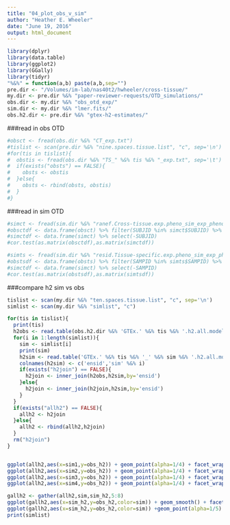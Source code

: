 ```yaml
---
title: "04_plot_obs_v_sim"
author: "Heather E. Wheeler"
date: "June 19, 2016"
output: html_document
---
```


```r
library(dplyr)
library(data.table)
library(ggplot2)
library(GGally)
library(tidyr)
"%&%" = function(a,b) paste(a,b,sep="")
pre.dir <- "/Volumes/im-lab/nas40t2/hwheeler/cross-tissue/"
my.dir <- pre.dir %&% "paper-reviewer-requests/OTD_simulations/"
obs.dir <- my.dir %&% "obs_otd_exp/"
sim.dir <- my.dir %&% "lmer.fits/"
obs.h2.dir <- pre.dir %&% "gtex-h2-estimates/"
```

###read in obs OTD
```r
#obsct <- fread(obs.dir %&% "CT_exp.txt")
#tislist <- scan(pre.dir %&% "nine.spaces.tissue.list", "c", sep='\n')
#for(tis in tislist){
#  obstis <- fread(obs.dir %&% "TS_" %&% tis %&% "_exp.txt", sep='\t')
#  if(exists("obsts") == FALSE){
#    obsts <- obstis
#  }else{
#    obsts <- rbind(obsts, obstis)
#  }
#}
```

###read in sim OTD
```r
#simct <- fread(sim.dir %&% "ranef.Cross-tissue.exp.pheno_sim_exp_phenotype_errvar-ct_mult-1_seed-123_lmer.ranefSUBJID_fixefSMTSD.gender.PFs_2016-06-18.txt")
#obsctdf <- data.frame(obsct) %>% filter(SUBJID %in% simct$SUBJID) %>% select(-SUBJID)
#simctdf <- data.frame(simct) %>% select(-SUBJID)
#cor.test(as.matrix(obsctdf),as.matrix(simctdf))

#simts <- fread(sim.dir %&% "resid.Tissue-specific.exp.pheno_sim_exp_phenotype_errvar-ct_mult-1_seed-123_lmer.ranefSUBJID_fixefSMTSD.gender.PFs_2016-06-18.txt")
#obstsdf <- data.frame(obsts) %>% filter(SAMPID %in% simts$SAMPID) %>% select(-SAMPID,-SUBJID,-TISSUE)
#simctdf <- data.frame(simct) %>% select(-SAMPID)
#cor.test(as.matrix(obstsdf),as.matrix(simtsdf))
```

###compare h2 sim vs obs
```r
tislist <- scan(my.dir %&% "ten.spaces.tissue.list", "c", sep='\n')
simlist <- scan(my.dir %&% "simlist", "c")

for(tis in tislist){
  print(tis)
  h2obs <- read.table(obs.h2.dir %&% 'GTEx.' %&% tis %&% '.h2.all.models_FHSfdr0.05.Chr1-22_globalOtherChr.2015-10-06.txt', header=T,sep='\t') %>% select(tissue,ensid,gene,local.h2) %>% rename(obs_h2 = local.h2)
  for(i in 1:length(simlist)){
    sim <- simlist[i]
    print(sim)
    h2sim <- read.table('GTEx.' %&% tis %&% '_' %&% sim %&% '.h2.all.models_FHSfdr0.05.Chr1-22_globalOtherChr.2016-06-22.txt',header=T,sep='\t') %>% select(ensid,local.h2)
    colnames(h2sim) <- c('ensid','sim' %&% i)
    if(exists("h2join") == FALSE){
      h2join <- inner_join(h2obs,h2sim,by='ensid') 
    }else{
      h2join <- inner_join(h2join,h2sim,by='ensid')
    }
  }
  if(exists("allh2") == FALSE){
    allh2 <- h2join
  }else{
    allh2 <- rbind(allh2,h2join)
  }
  rm("h2join")
}


ggplot(allh2,aes(x=sim1,y=obs_h2)) + geom_point(alpha=1/4) + facet_wrap(~tissue,ncol=3) + theme_bw() + geom_smooth() + ggtitle(simlist[1]) + xlab("simulation h2") + ylab("observed h2")
ggplot(allh2,aes(x=sim2,y=obs_h2)) + geom_point(alpha=1/4) + facet_wrap(~tissue,ncol=3) + theme_bw() + geom_smooth() + ggtitle(simlist[2]) + xlab("simulation h2") + ylab("observed h2")
ggplot(allh2,aes(x=sim3,y=obs_h2)) + geom_point(alpha=1/4) + facet_wrap(~tissue,ncol=3) + theme_bw() + geom_smooth() + ggtitle(simlist[3]) + xlab("simulation h2") + ylab("observed h2")
ggplot(allh2,aes(x=sim4,y=obs_h2)) + geom_point(alpha=1/4) + facet_wrap(~tissue,ncol=3) + theme_bw() + geom_smooth() + ggtitle(simlist[4]) + xlab("simulation h2") + ylab("observed h2")

gallh2 <- gather(allh2,sim,sim_h2,5:8)
ggplot(gallh2,aes(x=sim_h2,y=obs_h2,color=sim)) + geom_smooth() + facet_wrap(~tissue,ncol=3) + theme_bw() + xlab("simulation h2") + ylab("observed h2")
ggplot(gallh2,aes(x=sim_h2,y=obs_h2,color=sim)) +geom_point(alpha=1/5) + geom_smooth() + facet_wrap(~tissue,ncol=3) + theme_bw() + xlab("simulation h2") + ylab("observed h2")
print(simlist)
```
